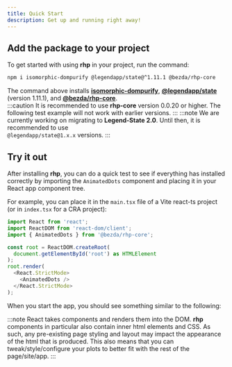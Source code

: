 ```yaml
---
title: Quick Start
description: Get up and running right away!
---
```



## Add the package to your project

To get started with using **rhp** in your project, run the command:

```bash
npm i isomorphic-dompurify @legendapp/state@^1.11.1 @bezda/rhp-core
```

The command above installs [**isomorphic-dompurify**](https://www.npmjs.com/package/isomorphic-dompurify), 
 [**@legendapp/state**](https://www.npmjs.com/package/@legendapp/state) (version 1.11.1), 
and [**@bezda/rhp-core**](https://www.npmjs.com/package/@bezda/rhp-core).  
:::caution
It is recommended to use **rhp-core** version 0.0.20 or higher. 
The following test example will not work with earlier versions.
:::
:::note
We are currently working on migrating to **Legend-State 2.0**. Until then, it is recommended to use  
`@legendapp/state@1.x.x` versions.
:::
## Try it out
After installing **rhp**, you can do a quick test to see if everything has installed correctly by importing 
the `AnimatedDots` component and placing it in your React app component tree.

For example, you can place it in the `main.tsx` file of a Vite react-ts project 
(or in `index.tsx` for a CRA project):

```typescript
import React from 'react';
import ReactDOM from 'react-dom/client';
import { AnimatedDots } from '@bezda/rhp-core';

const root = ReactDOM.createRoot(
  document.getElementById('root') as HTMLElement
);
root.render(
  <React.StrictMode>
    <AnimatedDots />
  </React.StrictMode>
);
```
When you start the app, you should see something similar to the following:

<AnimatedDots widthPreset={1} animationDelay={3000} className="animated-dots" scale={0.9} client:only />

:::note
React takes components and renders them into the DOM. **rhp** components in particular also contain 
inner html elements and CSS. As such, any pre-existing page styling and layout may impact the appearance 
of the html that is produced. This also means that you can tweak/style/configure your plots to better fit 
with the rest of the page/site/app.
:::


